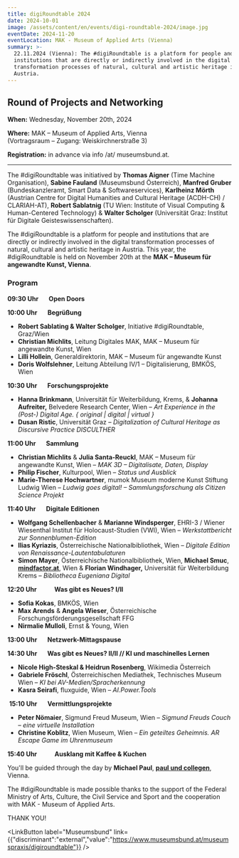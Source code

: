 ```yaml
---
title: digiRoundtable 2024
date: 2024-10-01
image: /assets/content/en/events/digi-roundtable-2024/image.jpg
eventDate: 2024-11-20
eventLocation: MAK - Museum of Applied Arts (Vienna)
summary: >-
  22.11.2024 (Vienna): The #digiRoundtable is a platform for people and
  institutions that are directly or indirectly involved in the digital
  transformation processes of natural, cultural and artistic heritage in
  Austria. 
---
```

## Round of Projects and Networking

**When:** Wednesday, November 20th, 2024

**Where:** MAK – Museum of Applied Arts, Vienna \
(Vortragsraum – Zugang: Weiskirchnerstraße 3)

**Registration:** in advance via info /at/ museumsbund.at.

---

The #digiRoundtable was initiatived by **Thomas Aigner** (Time Machine Organisation), **Sabine Fauland** (Museumsbund Österreich), **Manfred Gruber** (Bundeskanzleramt, Smart Data & Softwareservices), **Karlheinz Mörth** (Austrian Centre for Digital Humanities and Cultural Heritage (ACDH-CH) / CLARIAH-AT), **Robert Sablatnig** (TU Wien: Institute of Visual Computing & Human-Centered Technology) & **Walter Scholger** (Universität Graz: Institut für Digitale Geisteswissenschaften).

The #digiRoundtable is a platform for people and institutions that are directly or indirectly involved in the digital transformation processes of natural, cultural and artistic heritage in Austria. This year, the #digiRoundtable is held on November 20th at the **MAK – Museum für angewandte Kunst, Vienna**.

### **Program**

**09:30 Uhr       Open Doors**

**10:00 Uhr       Begrüßung**

* **Robert Sablating & Walter Scholger**, Initiative #digiRoundtable, Graz/Wien
* **Christian Michlits**, Leitung Digitales MAK, MAK – Museum für angewandte Kunst, Wien
* **Lilli Hollein**, Generaldirektorin, MAK – Museum für angewandte Kunst
* **Doris Wolfslehner**, Leitung Abteilung IV/1 – Digitalisierung, BMKÖS, Wien

**10:30 Uhr       Forschungsprojekte**

* **Hanna Brinkmann**, Universität für Weiterbildung, Krems, & **Johanna Aufreiter,** Belvedere Research Center, Wien – *Art Experience in the (Post-) Digital Age. \{ original | digital | virtual }*
* **Dusan Ristic**, Universität Graz – *Digitalization of Cultural Heritage as Discursive Practice DISCULTHER*

**11:00 Uhr       Sammlung**

* **Christian Michlits** & **Julia Santa-Reuckl**, MAK – Museum für angewandte Kunst, Wien – *MAK 3D – Digitalisate, Daten, Display*
* **Philip Fischer**, Kulturpool, Wien – *Status und Ausblick*
* **Marie-Therese Hochwartner**, mumok Museum moderne Kunst Stiftung Ludwig Wien – *Ludwig goes digital! – Sammlungsforschung als Citizen Science Projekt*

**11:40 Uhr       Digitale Editionen**

* **Wolfgang Schellenbacher** & **Marianne Windsperger**, EHRI-3 / Wiener Wiesenthal Institut für Holocaust-Studien (VWI), Wien – *Werkstattbericht zur Sonnenblumen-Edition*
* **Ilias Kyriazis**, Österreichische Nationalbibliothek, Wien – *Digitale Edition von Renaissance-Lautentabulaturen*
* **Simon Mayer**, Österreichische Nationalbibliothek, Wien, **Michael Smuc**, [**mindfactor.at**](https://mindfactor.at/), Wien & **Florian Windhager,** Universität für Weiterbildung Krems – *Bibliotheca Eugeniana Digital*

**12:20 Uhr            Was gibt es Neues? I/II**

* **Sofia Kokas**, BMKÖS, Wien
* **Max Arends** & **Angela Wieser**, Österreichische Forschungsförderungsgesellschaft FFG
* **Nirmalie Mulloli**, Ernst & Young, Wien

**13:00 Uhr       Netzwerk-Mittagspause**

**14:30 Uhr       Was gibt es Neues? II/II // KI und maschinelles Lernen**

* **Nicole High-Steskal & Heidrun Rosenberg**, Wikimedia Österreich
* **Gabriele Fröschl**, Österreichischen Mediathek, Technisches Museum Wien – *KI bei AV-Medien/Spracherkennung*
* **Kasra Seirafi**, fluxguide, Wien – *AI.Power.Tools*

 **15:10 Uhr       Vermittlungsprojekte** 

* **Peter Nömaier**, Sigmund Freud Museum, Wien – *Sigmund Freuds Couch – eine virtuelle Installation*
* **Christine Koblitz**, Wien Museum, Wien – *Ein geteiltes Geheimnis. AR Escape Game im Uhrenmuseum*

**15:40 Uhr            Ausklang mit Kaffee & Kuchen**

You'll be guided through the day by **Michael Paul**, [**paul und collegen**](https://www.paulcollegen.com/), Vienna.

The #digiRoundtable is made possible thanks to the support of the Federal Ministry of Arts, Culture, the Civil Service and Sport and the cooperation with MAK - Museum of Applied Arts.

THANK YOU!

<LinkButton label="Museumsbund" link={{"discriminant":"external","value":"https://www.museumsbund.at/museumspraxis/digiroundtable"}} />

